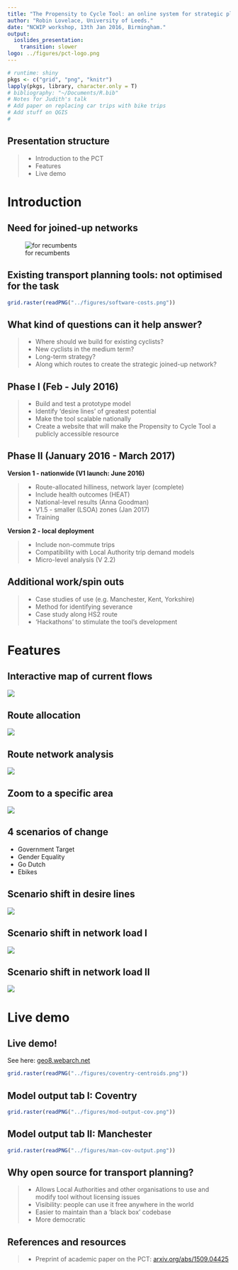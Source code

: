 ```yaml
---
title: "The Propensity to Cycle Tool: an online system for strategic planning"
author: "Robin Lovelace, University of Leeds."
date: "NCWIP workshop, 13th Jan 2016, Birmingham."
output:
  ioslides_presentation:
    transition: slower
logo: ../figures/pct-logo.png
---
```


```r
# runtime: shiny
pkgs <- c("grid", "png", "knitr")
lapply(pkgs, library, character.only = T)
# bibliography: "~/Documents/R.bib"
# Notes for Judith's talk
# Add paper on replacing car trips with bike trips
# Add stuff on QGIS
# 
```

## Presentation structure

> - Introduction to the PCT
> - Features
> - Live demo

# Introduction

## Need for joined-up networks

![for recumbents](http://homepage.ntlworld.com/pete.meg/wcc/facility-of-the-month/prestonpipeline.jpg)

## Existing transport planning tools: not optimised for the task

```r
grid.raster(readPNG("../figures/software-costs.png"))
```

## What kind of questions can it help answer?

> - Where should we build for existing cyclists?
> - New cyclists in the medium term?
> - Long-term strategy?
> - Along which routes to create the strategic joined-up network?

## Phase I (Feb - July 2016)

> - Build and test a prototype model
> - Identify 'desire lines' of greatest potential
> - Make the tool scalable nationally
> - Create a website that will make the Propensity to Cycle Tool a publicly accessible resource

## Phase II (January 2016 - March 2017)

**Version 1 - nationwide (V1 launch: June 2016)**

> - Route-allocated hilliness, network layer (complete)
> - Include health outcomes (HEAT)
> - National-level results (Anna Goodman)
> - V1.5 - smaller (LSOA) zones (Jan 2017)
> - Training

**Version 2 - local deployment**

> - Include non-commute trips
> - Compatibility with Local Authority trip demand models
> - Micro-level analysis (V 2.2)

## Additional work/spin outs

> - Case studies of use (e.g. Manchester, Kent, Yorkshire)
> - Method for identifying severance
> - Case study along HS2 route
> - 'Hackathons' to stimulate the tool's development

# Features

## Interactive map of current flows

![](../figures/coventry-centroids-4pres.png)

## Route allocation

![](../figures/fast-quiet-man.png)

## Route network analysis

![](../figures/cov-rnet.png)

## Zoom to a specific area

![](../figures/cov-rnet-local.png)

## 4 scenarios of change

- Government Target
- Gender Equality
- Go Dutch
- Ebikes

## Scenario shift in desire lines

![](../figures/man-cdp-dutch-mini.png)

## Scenario shift in network load I

![](../figures/cov-rnet-govtarget.png)

## Scenario shift in network load II

![](../figures/cov-rnet-godutch.png)

# Live demo

## Live demo!

See here: [geo8.webarch.net](http://geo8.webarch.net)

```r
grid.raster(readPNG("../figures/coventry-centroids.png"))
```

## Model output tab I: Coventry

```r
grid.raster(readPNG("../figures/mod-output-cov.png"))
```

## Model output tab II: Manchester

```r
grid.raster(readPNG("../figures/man-cov-output.png"))
```

## Why open source for transport planning?

> - Allows Local Authorities and other organisations to use and modify tool without licensing issues
> - Visibility: people can use it free anywhere in the world
> - Easier to maintain than a 'black box' codebase
> - More democratic

## References and resources

> - Preprint of academic paper on the PCT: [arxiv.org/abs/1509.04425](http://arxiv.org/abs/1509.04425)


